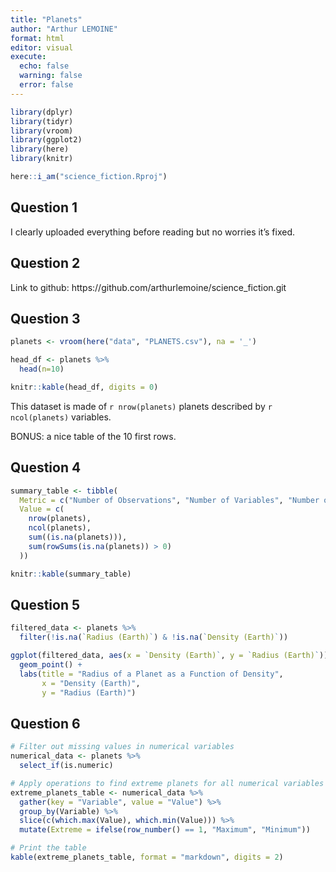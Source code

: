 ```yaml
---
title: "Planets"
author: "Arthur LEMOINE"
format: html
editor: visual
execute: 
  echo: false
  warning: false
  error: false
---
```


```r
library(dplyr)
library(tidyr)
library(vroom)
library(ggplot2)
library(here)
library(knitr)

here::i_am("science_fiction.Rproj")
```

## Question 1

I clearly uploaded everything before reading but no worries it's fixed.

## Question 2

Link to github: https://github.com/arthurlemoine/science_fiction.git

## Question 3

```r
planets <- vroom(here("data", "PLANETS.csv"), na = '_')

head_df <- planets %>%
  head(n=10)

knitr::kable(head_df, digits = 0)
```

This dataset is made of `r nrow(planets)` planets described by `r ncol(planets)` variables.

BONUS: a nice table of the 10 first rows.

## Question 4

```r
summary_table <- tibble(
  Metric = c("Number of Observations", "Number of Variables", "Number of Missing Values", "Observations with Missing Values"),
  Value = c(
    nrow(planets),
    ncol(planets),
    sum((is.na(planets))),
    sum(rowSums(is.na(planets)) > 0)
  ))

knitr::kable(summary_table)
```

## Question 5

```r
filtered_data <- planets %>%
  filter(!is.na(`Radius (Earth)`) & !is.na(`Density (Earth)`))

ggplot(filtered_data, aes(x = `Density (Earth)`, y = `Radius (Earth)`)) +
  geom_point() +
  labs(title = "Radius of a Planet as a Function of Density",
       x = "Density (Earth)",
       y = "Radius (Earth)")
```

## Question 6

```r

# Filter out missing values in numerical variables
numerical_data <- planets %>%
  select_if(is.numeric)

# Apply operations to find extreme planets for all numerical variables
extreme_planets_table <- numerical_data %>%
  gather(key = "Variable", value = "Value") %>%
  group_by(Variable) %>%
  slice(c(which.max(Value), which.min(Value))) %>%
  mutate(Extreme = ifelse(row_number() == 1, "Maximum", "Minimum"))

# Print the table
kable(extreme_planets_table, format = "markdown", digits = 2)



```
